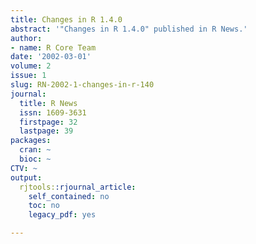 ```yaml
---
title: Changes in R 1.4.0
abstract: '"Changes in R 1.4.0" published in R News.'
author:
- name: R Core Team
date: '2002-03-01'
volume: 2
issue: 1
slug: RN-2002-1-changes-in-r-140
journal:
  title: R News
  issn: 1609-3631
  firstpage: 32
  lastpage: 39
packages:
  cran: ~
  bioc: ~
CTV: ~
output:
  rjtools::rjournal_article:
    self_contained: no
    toc: no
    legacy_pdf: yes

---
```

